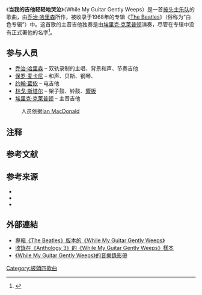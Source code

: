 {{Infobox song
| name     = 当我的吉他轻轻地哭泣
| artist   = [[披头士乐队|披头士乐队]]
| album    = 《[[The_Beatles_(album)|The Beatles]]》
| released = {{Start date|1968|11|22|df=y}}
<!-- 未知參數 | track_no = 第1碟第7首 -->
| recorded = 1968年9月5日{{sfn|Lewisohn|2005|pp=153}}<br/>伦敦[[阿比路录音室|EMI录音室]]
| genre    = [[摇滚|摇滚]]<ref>{{cite web|last=Henriques|first=AJ|url=http://www.thewhitealbumproject.com/songs/side-one/|title=An in-depth Look at the Songs on Side-One|work=Rolling Stone|publisher=The White Album Project|date=21 December 1968|accessdate=9 January 2014|archive-url=https://web.archive.org/web/20180703230209/http://www.thewhitealbumproject.com/songs/side-one/|archive-date=2018-07-03|dead-url=yes}}</ref>、[[迷幻摇滚|迷幻摇滚]]、[[藍調搖滾|藍調搖滾]]{{sfn|Riley|2002|p=268}}
| length   = 4:46
| writer   = [[乔治·哈里森|乔治·哈里森]]
| label    = [[Apple_Records|Apple Records]]
| producer = [[乔治马丁|乔治马丁]]
| misc     = <!--{{Extra music sample
  | filename =  檔案不存在 Beatles gently weeps.ogg ，可從英文維基百科取得 
  | title    = "While My Guitar Gently Weeps"
  | Type     = song
  }}-->
| tracks   = <!-- {{The Beatles tracks}} -->
}}
《'''当我的吉他轻轻地哭泣'''》（While My Guitar Gently Weeps{{refnest|group="注释"|译名参考自新浪网<ref>{{cite news|author=吴小蕊|title=甲克虫乐队手稿拍卖 记录乐队低谷期|url=http://news.sina.com.cn/o/2007-01-12/090110982674s.shtml|accessdate=2014-02-22|newspaper=新浪网|date=2007-01-12|language=zh-cn|archive-date=2016-03-04|archive-url=https://web.archive.org/web/20160304121133/http://news.sina.com.cn/o/2007-01-12/090110982674s.shtml}}</ref>}}）是一首[[披头士乐队|披头士乐队]]的歌曲，由[[乔治·哈里森|乔治·哈里森]]所作，被收录于1968年的专辑《[[The_Beatles_(album)|The Beatles]]》（俗称为“白色专辑”）中。这首歌的主音吉他独奏是由[[埃里克·克莱普顿|埃里克·克莱普顿]]演奏，尽管在专辑中没有正式署他的名字<ref>{{Cite web |url=http://www.songfacts.com/detail.php?id=153 |title=While My Guitar Gently Weeps by The Beatles Songfacts<!-- Bot generated title --> |access-date=2014-04-22 |archive-date=2021-05-06 |archive-url=https://web.archive.org/web/20210506210833/https://www.songfacts.com/detail.php?id=153 }}</ref>{{sfn|Lewisohn|2005|p=154}}。

== 参与人员 ==
*[[乔治·哈里森|乔治·哈里森]] – 双轨录制的主唱、背景和声、节奏吉他
*[[保罗·麦卡特尼|保罗·麦卡尼]] – 和声、贝斯、钢琴、{{link-en|哈蒙德风琴|Hammond organ}}
*[[约翰·列侬|约翰·藍侬]] – 电吉他
*[[林戈·斯塔尔|林戈·斯塔尔]] – 架子鼓、铃鼓、[[響板|響板]]
*[[埃里克·克莱普顿|埃里克·克莱普顿]] – 主音吉他
:人员依据[[Ian_MacDonald|Ian MacDonald]]{{sfn|MacDonald|2005|pp=300–301}}

== 注释 ==
<references group="注释"/>

== 参考文献 ==
{{Reflist}}

== 参考来源 ==
* {{cite book|first=Mark|last=Lewisohn|title=The Complete Beatles Recording Sessions: The Official Story of the Abbey Road Years 1962–1970|publisher=Bounty Books|location=London|year=2005|orig-year=1988|isbn=978-0-7537-2545-0}}
* {{cite book|last=MacDonald|first=Ian|year=2005|title=Revolution in the Head: The Beatles' Records and the Sixties ''(2nd rev. edn)''|publisher=Chicago Review Press|location=Chicago, IL|isbn=978-1-55652-733-3|url=https://archive.org/details/revolutioninhead0003macd}}
* {{cite book|first=Tim|last=Riley|title=Tell Me Why: A Beatles Commentary|publisher=Da Capo Press|location=Cambridge, MA|year=2002|orig-year=1988|isbn=978-0-306-81120-3|url=https://archive.org/details/tellmewhybeatles00rile}}

==外部連結==
*[https://www.youtube.com/watch?v=bI8P6ZSHSvE 專輯《The Beatles》版本的《While My Guitar Gently Weeps》] {{Wayback|url=https://www.youtube.com/watch?v=bI8P6ZSHSvE |date=20220425125522 }}
*[https://www.youtube.com/watch?v=3rs-cFctj6k 收錄在《Anthology 3》的《While My Guitar Gently Weeps》樣本] {{Wayback|url=https://www.youtube.com/watch?v=3rs-cFctj6k |date=20220424120620 }}
*[https://www.youtube.com/watch?v=VJDJs9dumZI 《While My Guitar Gently Weeps》的音樂錄影帶] {{Wayback|url=https://www.youtube.com/watch?v=VJDJs9dumZI |date=20220514131338 }}

{{披头士乐队}}

[[Category:披頭四歌曲|Category:披頭四歌曲]]